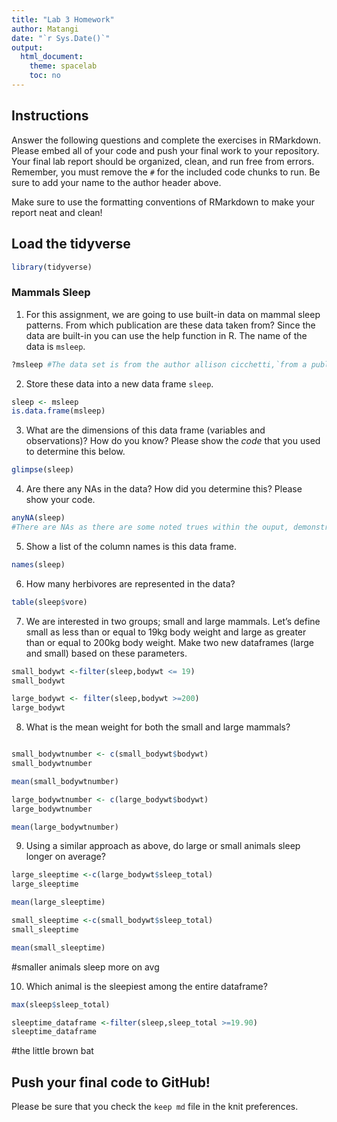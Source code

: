 ---
title: "Lab 3 Homework"
author: Matangi
date: "`r Sys.Date()`"
output:
  html_document:
    theme: spacelab
    toc: no
---

## Instructions
Answer the following questions and complete the exercises in RMarkdown. Please embed all of your code and push your final work to your repository. Your final lab report should be organized, clean, and run free from errors. Remember, you must remove the `#` for the included code chunks to run. Be sure to add your name to the author header above.  

Make sure to use the formatting conventions of RMarkdown to make your report neat and clean!  

## Load the tidyverse
```{r message=FALSE, warning=FALSE}
library(tidyverse)

```

### Mammals Sleep  
1. For this assignment, we are going to use built-in data on mammal sleep patterns. From which publication are these data taken from? Since the data are built-in you can use the help function in R. The name of the data is `msleep`.  
```{r}
?msleep #The data set is from the author allison cicchetti,`from a publication 1976, vol 194, issue 4266 in SCIENCE.

```

2. Store these data into a new data frame `sleep`.  
```{r}
sleep <- msleep 
is.data.frame(msleep)
```


3. What are the dimensions of this data frame (variables and observations)? How do you know? Please show the *code* that you used to determine this below.  
```{r}
glimpse(sleep)
```

4. Are there any NAs in the data? How did you determine this? Please show your code.  
```{r}
anyNA(sleep)
#There are NAs as there are some noted trues within the ouput, demonstrating that there are NAs
```


5. Show a list of the column names is this data frame.
```{r}
names(sleep)
```

6. How many herbivores are represented in the data?  
```{r}
table(sleep$vore)
```

7. We are interested in two groups; small and large mammals. Let's define small as less than or equal to 19kg body weight and large as greater than or equal to 200kg body weight. Make two new dataframes (large and small) based on these parameters.
```{r}
small_bodywt <-filter(sleep,bodywt <= 19)
small_bodywt

large_bodywt <- filter(sleep,bodywt >=200)
large_bodywt
```

8. What is the mean weight for both the small and large mammals?
```{r}
```

```{r}
small_bodywtnumber <- c(small_bodywt$bodywt)
small_bodywtnumber

mean(small_bodywtnumber)
```

```{r}
large_bodywtnumber <- c(large_bodywt$bodywt)
large_bodywtnumber

mean(large_bodywtnumber)
```

9. Using a similar approach as above, do large or small animals sleep longer on average?  
```{r}
large_sleeptime <-c(large_bodywt$sleep_total)
large_sleeptime

mean(large_sleeptime)

small_sleeptime <-c(small_bodywt$sleep_total)
small_sleeptime

mean(small_sleeptime)
```
#smaller animals sleep more on avg



10. Which animal is the sleepiest among the entire dataframe?
```{r}
max(sleep$sleep_total)

sleeptime_dataframe <-filter(sleep,sleep_total >=19.90)
sleeptime_dataframe
```
#the little brown bat


## Push your final code to GitHub!
Please be sure that you check the `keep md` file in the knit preferences.   